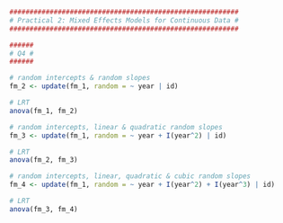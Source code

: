```r
#########################################################
# Practical 2: Mixed Effects Models for Continuous Data #
#########################################################

######
# Q4 #
######

# random intercepts & random slopes
fm_2 <- update(fm_1, random = ~ year | id)

# LRT
anova(fm_1, fm_2)

# random intercepts, linear & quadratic random slopes
fm_3 <- update(fm_1, random = ~ year + I(year^2) | id)

# LRT
anova(fm_2, fm_3)

# random intercepts, linear, quadratic & cubic random slopes
fm_4 <- update(fm_1, random = ~ year + I(year^2) + I(year^3) | id)

# LRT
anova(fm_3, fm_4)
```

